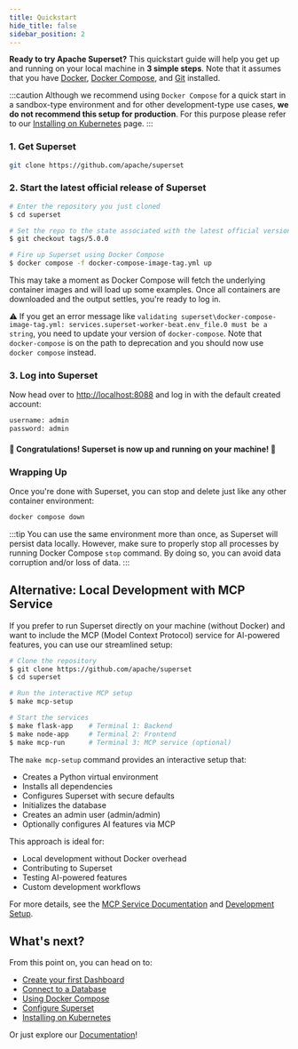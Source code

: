 ```yaml
---
title: Quickstart
hide_title: false
sidebar_position: 2
---
```


**Ready to try Apache Superset?** This quickstart guide will help you
get up and running on your local machine in **3 simple steps**. Note that
it assumes that you have [Docker](https://www.docker.com),
[Docker Compose](https://docs.docker.com/compose/), and
[Git](https://git-scm.com/) installed.

:::caution
Although we recommend using `Docker Compose` for a quick start in a sandbox-type
environment and for other development-type use cases, **we
do not recommend this setup for production**. For this purpose please
refer to our
[Installing on Kubernetes](/docs/installation/kubernetes/)
page.
:::

### 1. Get Superset

```bash
git clone https://github.com/apache/superset
```

### 2. Start the latest official release of Superset

```bash
# Enter the repository you just cloned
$ cd superset

# Set the repo to the state associated with the latest official version
$ git checkout tags/5.0.0

# Fire up Superset using Docker Compose
$ docker compose -f docker-compose-image-tag.yml up
```

This may take a moment as Docker Compose will fetch the underlying
container images and will load up some examples. Once all containers
are downloaded and the output settles, you're ready to log in.

⚠️ If you get an error message like `validating superset\docker-compose-image-tag.yml: services.superset-worker-beat.env_file.0 must be a string`, you need to update your version of `docker-compose`.
Note that `docker-compose` is on the path to deprecation and you should now use `docker compose` instead.

### 3. Log into Superset

Now head over to [http://localhost:8088](http://localhost:8088) and log in with the default created account:

```bash
username: admin
password: admin
```

#### 🎉 Congratulations! Superset is now up and running on your machine! 🎉

### Wrapping Up

Once you're done with Superset, you can stop and delete just like any other container environment:

```bash
docker compose down
```

:::tip
You can use the same environment more than once, as Superset will persist data locally. However, make sure to properly stop all
processes by running Docker Compose `stop` command. By doing so, you can avoid data corruption and/or loss of data.
:::

## Alternative: Local Development with MCP Service

If you prefer to run Superset directly on your machine (without Docker) and want to include the MCP (Model Context Protocol) service for AI-powered features, you can use our streamlined setup:

```bash
# Clone the repository
$ git clone https://github.com/apache/superset
$ cd superset

# Run the interactive MCP setup
$ make mcp-setup

# Start the services
$ make flask-app    # Terminal 1: Backend
$ make node-app     # Terminal 2: Frontend
$ make mcp-run      # Terminal 3: MCP service (optional)
```

The `make mcp-setup` command provides an interactive setup that:
- Creates a Python virtual environment
- Installs all dependencies
- Configures Superset with secure defaults
- Initializes the database
- Creates an admin user (admin/admin)
- Optionally configures AI features via MCP

This approach is ideal for:
- Local development without Docker overhead
- Contributing to Superset
- Testing AI-powered features
- Custom development workflows

For more details, see the [MCP Service Documentation](/docs/configuration/mcp-service) and [Development Setup](/docs/contributing/development).

## What's next?

From this point on, you can head on to:

- [Create your first Dashboard](/docs/using-superset/creating-your-first-dashboard)
- [Connect to a Database](/docs/configuration/databases)
- [Using Docker Compose](/docs/installation/docker-compose)
- [Configure Superset](/docs/configuration/configuring-superset/)
- [Installing on Kubernetes](/docs/installation/kubernetes/)

Or just explore our [Documentation](https://superset.apache.org/docs/intro)!
